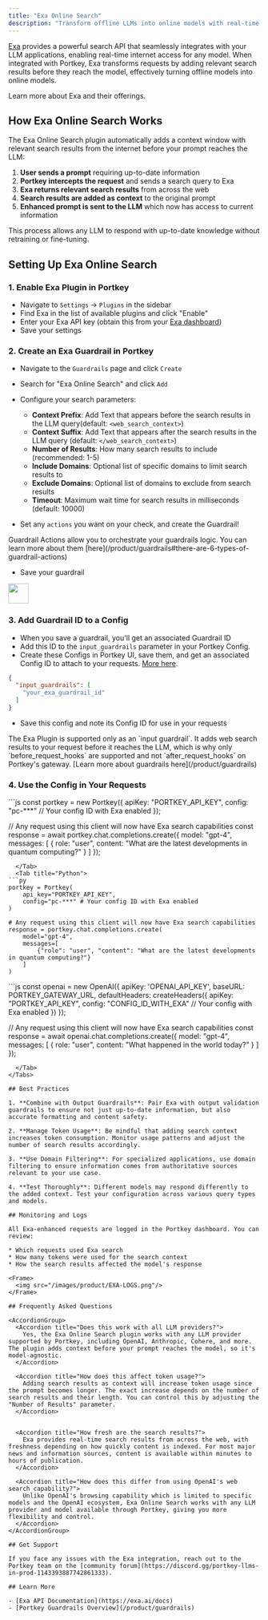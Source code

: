 ```yaml
---
title: "Exa Online Search"
description: "Transform offline LLMs into online models with real-time internet search capabilities."
---
```


[Exa](https://exa.ai) provides a powerful search API that seamlessly integrates with your LLM applications, enabling real-time internet access for any model. When integrated with Portkey, Exa transforms requests by adding relevant search results before they reach the model, effectively turning offline models into online models.

<Card title="Get Started with Exa" href="https://exa.ai">
    Learn more about Exa and their offerings.
</Card>

## How Exa Online Search Works

The Exa Online Search plugin automatically adds a context window with relevant search results from the internet before your prompt reaches the LLM:

1. **User sends a prompt** requiring up-to-date information
2. **Portkey intercepts the request** and sends a search query to Exa
3. **Exa returns relevant search results** from across the web
4. **Search results are added as context** to the original prompt
5. **Enhanced prompt is sent to the LLM** which now has access to current information

This process allows any LLM to respond with up-to-date knowledge without retraining or fine-tuning.

## Setting Up Exa Online Search

### 1. Enable Exa Plugin in Portkey

* Navigate to `Settings` → `Plugins` in the sidebar
* Find Exa in the list of available plugins and click "Enable"
* Enter your Exa API key (obtain this from your [Exa dashboard](https://exa.ai))
* Save your settings

### 2. Create an Exa Guardrail in Portkey

* Navigate to the `Guardrails` page and click `Create`
* Search for "Exa Online Search" and click `Add`
* Configure your search parameters:
  * **Context Prefix**: Add Text that appears before the search results in the LLM query(default: `<web_search_context>`)
  * **Context Suffix**: Add Text that appears after the search results in the LLM query (default: `</web_search_context>`)
  * **Number of Results**: How many search results to include (recommended: 1-5)
  * **Include Domains**: Optional list of specific domains to limit search results to
  * **Exclude Domains**: Optional list of domains to exclude from search results
  * **Timeout**: Maximum wait time for search results in milliseconds (default: 10000)

* Set any `actions` you want on your check, and create the Guardrail!

<Note>
    Guardrail Actions allow you to orchestrate your guardrails logic. You can learn more about them [here](/product/guardrails#there-are-6-types-of-guardrail-actions)
</Note>

* Save your guardrail

<Frame>
  <img src="/images/product/exa-plugin.png" height="40" />
</Frame>

### 3. Add Guardrail ID to a Config

* When you save a guardrail, you'll get an associated Guardrail ID
* Add this ID to the `input_guardrails` parameter in your Portkey Config.
* Create these Configs in Portkey UI, save them, and get an associated Config ID to attach to your requests. [More here](/product/ai-gateway/configs).

```json
{
  "input_guardrails": [
    "your_exa_guardrail_id"
  ]
}
```

* Save this config and note its Config ID for use in your requests


<Note>
    The Exa Plugin is supported only as an `input guardrail`. It adds web search results to your request before it reaches the LLM, which is why only `before_request_hooks` are supported and not `after_request_hooks` on Portkey's gateway. [Learn more about guardrails here](/product/guardrails)
</Note>

### 4. Use the Config in Your Requests

<Tabs>
  <Tab title="NodeJS">
```js
const portkey = new Portkey({
    apiKey: "PORTKEY_API_KEY",
    config: "pc-***" // Your config ID with Exa enabled
});

// Any request using this client will now have Exa search capabilities
const response = await portkey.chat.completions.create({
    model: "gpt-4",
    messages: [
        { role: "user", content: "What are the latest developments in quantum computing?" }
    ]
});
```
  </Tab>
  <Tab title="Python">
```py
portkey = Portkey(
    api_key="PORTKEY_API_KEY",
    config="pc-***" # Your config ID with Exa enabled
)

# Any request using this client will now have Exa search capabilities
response = portkey.chat.completions.create(
    model="gpt-4",
    messages=[
        {"role": "user", "content": "What are the latest developments in quantum computing?"}
    ]
)
```
  </Tab>
  <Tab title="OpenAI Compatible">
```js
const openai = new OpenAI({
  apiKey: 'OPENAI_API_KEY',
  baseURL: PORTKEY_GATEWAY_URL,
  defaultHeaders: createHeaders({
    apiKey: "PORTKEY_API_KEY",
    config: "CONFIG_ID_WITH_EXA" // Your config with Exa enabled
  })
});

// Any request using this client will now have Exa search capabilities
const response = await openai.chat.completions.create({
  model: "gpt-4",
  messages: [
    { role: "user", content: "What happened in the world today?" }
  ]
});
```
  </Tab>
</Tabs>

## Best Practices

1. **Combine with Output Guardrails**: Pair Exa with output validation guardrails to ensure not just up-to-date information, but also accurate formatting and content safety.

2. **Manage Token Usage**: Be mindful that adding search context increases token consumption. Monitor usage patterns and adjust the number of search results accordingly.

3. **Use Domain Filtering**: For specialized applications, use domain filtering to ensure information comes from authoritative sources relevant to your use case.

4. **Test Thoroughly**: Different models may respond differently to the added context. Test your configuration across various query types and models.

## Monitoring and Logs

All Exa-enhanced requests are logged in the Portkey dashboard. You can review:

* Which requests used Exa search
* How many tokens were used for the search context
* How the search results affected the model's response

<Frame>
  <img src="/images/product/EXA-LOGS.png"/>
</Frame>

## Frequently Asked Questions

<AccordionGroup>
  <Accordion title="Does this work with all LLM providers?">
    Yes, the Exa Online Search plugin works with any LLM provider supported by Portkey, including OpenAI, Anthropic, Cohere, and more. The plugin adds context before your prompt reaches the model, so it's model-agnostic.
  </Accordion>

  <Accordion title="How does this affect token usage?">
    Adding search results as context will increase token usage since the prompt becomes longer. The exact increase depends on the number of search results and their length. You can control this by adjusting the "Number of Results" parameter.
  </Accordion>


  <Accordion title="How fresh are the search results?">
    Exa provides real-time search results from across the web, with freshness depending on how quickly content is indexed. For most major news and information sources, content is available within minutes to hours of publication.
  </Accordion>

  <Accordion title="How does this differ from using OpenAI's web search capability?">
    Unlike OpenAI's browsing capability which is limited to specific models and the OpenAI ecosystem, Exa Online Search works with any LLM provider and model available through Portkey, giving you more flexibility and control.
  </Accordion>
</AccordionGroup>

## Get Support

If you face any issues with the Exa integration, reach out to the Portkey team on the [community forum](https://discord.gg/portkey-llms-in-prod-1143393887742861333).

## Learn More

- [Exa API Documentation](https://exa.ai/docs)
- [Portkey Guardrails Overview](/product/guardrails)
```
